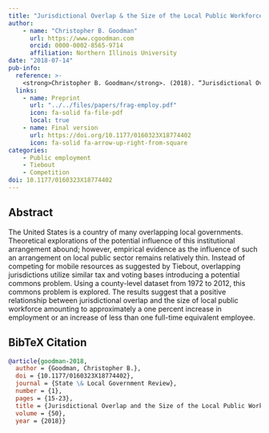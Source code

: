 ```yaml
---
title: "Jurisdictional Overlap & the Size of the Local Public Workforce"
author:
    - name: "Christopher B. Goodman"
      url: https://www.cgoodman.com
      orcid: 0000-0002-8565-9714
      affiliation: Northern Illinois University
date: "2018-07-14"
pub-info:
  reference: >-
    <strong>Christopher B. Goodman</strong>. (2018). “Jurisdictional Overlap & the Size of the Local Public Workforce,” <em>State and Local Government Review</em>, 50 (1): 15-23 doi: <a href="https://doi.org/10.1177/0160323X18774402"><code>10.1177/0160323X18774402</code></a>
  links:
    - name: Preprint
      url: "../../files/papers/frag-employ.pdf"
      icon: fa-solid fa-file-pdf
      local: true
    - name: Final version
      url: https://doi.org/10.1177/0160323X18774402
      icon: fa-solid fa-arrow-up-right-from-square
categories:
    - Public employment
    - Tiebout
    - Competition
doi: 10.1177/0160323X18774402
---
```


## Abstract
The United States is a country of many overlapping local governments. Theoretical explorations of the potential influence of this institutional arrangement abound; however, empirical evidence as the influence of such an arrangement on local public sector remains relatively thin. Instead of competing for mobile resources as suggested by Tiebout, overlapping jurisdictions utilize similar tax and voting bases introducing a potential commons problem. Using a county-level dataset from 1972 to 2012, this commons problem is explored. The results suggest that a positive relationship between jurisdictional overlap and the size of local public workforce amounting to approximately a one percent increase in employment or an increase of less than one full-time equivalent employee.

## BibTeX Citation
```bib
@article{goodman-2018,
  author = {Goodman, Christopher B.},
  doi = {10.1177/0160323X18774402},
  journal = {State \& Local Government Review},
  number = {1},
  pages = {15-23},
  title = {Jurisdictional Overlap and the Size of the Local Public Workforce},
  volume = {50},
  year = {2018}}
```
